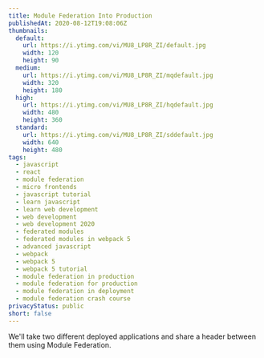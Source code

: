 ```yaml
---
title: Module Federation Into Production
publishedAt: 2020-08-12T19:08:06Z
thumbnails:
  default:
    url: https://i.ytimg.com/vi/MU8_LP8R_ZI/default.jpg
    width: 120
    height: 90
  medium:
    url: https://i.ytimg.com/vi/MU8_LP8R_ZI/mqdefault.jpg
    width: 320
    height: 180
  high:
    url: https://i.ytimg.com/vi/MU8_LP8R_ZI/hqdefault.jpg
    width: 480
    height: 360
  standard:
    url: https://i.ytimg.com/vi/MU8_LP8R_ZI/sddefault.jpg
    width: 640
    height: 480
tags:
  - javascript
  - react
  - module federation
  - micro frontends
  - javascript tutorial
  - learn javascript
  - learn web development
  - web development
  - web development 2020
  - federated modules
  - federated modules in webpack 5
  - advanced javascript
  - webpack
  - webpack 5
  - webpack 5 tutorial
  - module federation in production
  - module federation for production
  - module federation in deployment
  - module federation crash course
privacyStatus: public
short: false
---
```

  
We'll take two different deployed applications and share a header between them using Module Federation.
